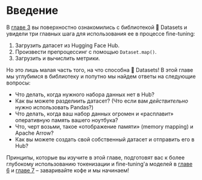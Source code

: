 # Введение

В [главе 3](../chapter3) вы поверхностно ознакомились с библиотекой 🤗 Datasets и увидели три главных шага для использования ее в процессе fine-tuning: 

1. Загрузить датасет из Hugging Face Hub.
2. Произвести препроцессинг с помощью `Dataset.map()`.
3. Загрузить и вычислить метрики. 

Но это лишь малая часть того, на что способна 🤗 Datasets! В этой главе мы углубимся в библиотеку и попутно мы найдем ответы на следующие вопросы:

* Что делать, когда нужного набора данных нет в Hub?
* Как вы можете разделиить датасет? (Что если вам _действительно_ нужно использовать Pandas?)
* Что делать, когда ваш набор данных огромен и «расплавит» оперативную память вашего ноутбука?
* Что, черт возьми, такое «отображение памяти» (memory mapping) и Apache Arrow?
* Как вы можете создать свой собственный датасет и отправить его в Hub?

Принципы, которые вы изучите в этой главе, подготовят вас к более глубокому использованию токенизации и fine-tuning'а моделей в [главе 6](../chapter6) и [главе 7](../chapter7) – заваривайте кофе и мы начинаем!